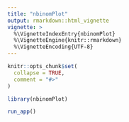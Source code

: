 ---
title: "nbinomPlot"
output: rmarkdown::html_vignette
vignette: >
  %\VignetteIndexEntry{nbinomPlot}
  %\VignetteEngine{knitr::rmarkdown}
  %\VignetteEncoding{UTF-8}
---

```{r, include = FALSE}
knitr::opts_chunk$set(
  collapse = TRUE,
  comment = "#>"
)
```

```{r setup}
library(nbinomPlot)
```

```{r run}
run_app()
```
